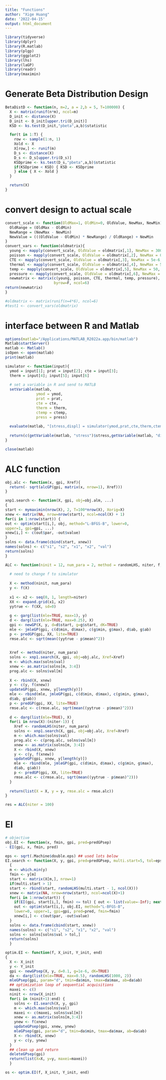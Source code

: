 ```yaml
---
title: "Functions"
author: "Xige Huang"
date: '2022-04-15'
output: html_document
---
```


```r
library(tidyverse)
library(dplyr)
library(R.matlab)
library(plgp)
library(ggplot2)
library(lhs)
library(laGP)
library(readr)
library(maximin)
```

# Generate Beta Distribution Design
```r
BetaDistD <- function(n, m=2, a = 2,b = 5, T=100000) {  
  X <- matrix(runif(n*m), ncol=m)    
  D_init <- distance(X)
  D_init <- D_init[upper.tri(D_init)]
  KSD <- ks.test(D_init,"pbeta",a,b)$statistic

  for(t in 1:T) {
    row <- sample(1:n, 1)             
    Xold <- X                         
    X[row,] <- runif(m)             
    D_s <- distance(X)
    D_s <- D_s[upper.tri(D_s)]
    KSDprime <- ks.test(D_s,"pbeta",a,b)$statistic
    if(KSDprime < KSD) { KSD <- KSDprime 
    } else { X <- Xold }              
  }

  return(X)
}
```


# convert design to actual scale

```r
convert_scale <- function(OldMax=1, OldMin=0, OldValue, NewMax, NewMin){
  OldRange = (OldMax - OldMin)  
  NewRange = (NewMax - NewMin)  
  NewValue = (((OldValue - OldMin) * NewRange) / OldRange) + NewMin
}
convert_vars <- function(oldmatrix){
  young <- mapply(convert_scale, OldValue = oldmatrix[,1], NewMax = 300e9, NewMin=200e9)
  poisson <- mapply(convert_scale, OldValue = oldmatrix[,2], NewMax = 0.1, NewMin=0.49)
  CTE <- mapply(convert_scale, OldValue = oldmatrix[,3], NewMax = 5e-6, NewMin=1.5e-5)
  thermal <- mapply(convert_scale, OldValue = oldmatrix[,4], NewMax = 5, NewMin=15)
  temp <- mapply(convert_scale, OldValue = oldmatrix[,5], NewMax = 50, NewMin=360)
  pressure <- mapply(convert_scale, OldValue = oldmatrix[,6], NewMax = 1e5, NewMin=4.8e5)
  newmatrix <- matrix(c(young, poisson, CTE, thermal, temp, pressure),
                      byrow=F, ncol=6)
return(newmatrix)
}
```

```r
#oldmatrix <- matrix(runif(n=4*6), ncol=6)
#test1 <- convert_vars(oldmatrix)
```

# interface between R and Matlab
```r
options(matlab="/Applications/MATLAB_R2022a.app/bin/matlab")
Matlab$startServer()
matlab <- Matlab()
isOpen <- open(matlab)
print(matlab)
```

```r
simulator <- function(input){
  ymod = input[1]; prat = input[2]; cte = input[3]; 
  therm = input[4]; input[5]; input[6]
  
  # set a variable in R and send to MATLB
  setVariable(matlab,
              ymod = ymod,
              prat = prat,
              cte = cte,
              therm = therm,
              ctemp = ctemp,
              press = press)
  
  evaluate(matlab, "[stress,displ] = simulator(ymod,prat,cte,therm,ctemp,press)")
  
  return(c(getVariable(matlab, "stress")$stress,getVariable(matlab, "displ")$displ))
}
```


```r
close(matlab)
```



# ALC function

```r
obj.alc <- function(x, gpi, Xref){
  return(- sqrt(alcGP(gpi, matrix(x, nrow=1), Xref)))
}
```

```r
xnp1.search <- function(X, gpi, obj=obj.alm, ...)
{
start <- mymaximin(nrow(X), 2, T=100*nrow(X), Xorig=X)
xnew <- matrix(NA, nrow=nrow(start), ncol=ncol(X) + 1)
for(i in 1:nrow(start)) {
out <- optim(start[i,], obj, method="L-BFGS-B", lower=0,
upper=1, gpi=gpi, ...)
xnew[i,] <- c(out$par, -out$value)
}
solns <- data.frame(cbind(start, xnew))
names(solns) <- c("s1", "s2", "x1", "x2", "val")
return(solns)
}
```



```r
ALC <- function(ninit = 12, num_para = 2, method = randomLHS, niter, f,){
  
  # need to change f to simulator
  
  X <- method(ninit, num_para)
  y <- f(X)
  
  x1 <- x2 <- seq(0, 1, length=niter)
  XX <- expand.grid(x1, x2)
  yytrue <- f(XX, sd=0)
  
  g <- garg(list(mle=TRUE, max=1), y)
  d <- darg(list(mle=TRUE, max=0.25), X)
  gpi <- newGP(X, y, d=d$start, g=g$start, dK=TRUE)
  mle <- jmleGP(gpi, c(d$min, d$max), c(g$min, g$max), d$ab, g$ab)
  p <- predGP(gpi, XX, lite=TRUE)
  rmse.alc <- sqrt(mean((yytrue - p$mean)^2))
  
  
  Xref <- method(niter, num_para)
  solns <- xnp1.search(X, gpi, obj=obj.alc, Xref=Xref)
  m <- which.max(solns$val)
  xnew <- as.matrix(solns[m, 3:4])
  prog.alc <- solns$val[m]
  
  X <- rbind(X, xnew)
  y <- c(y, f(xnew))
  updateGP(gpi, xnew, y[length(y)])
  mle <- rbind(mle, jmleGP(gpi, c(d$min, d$max), c(g$min, g$max),
  d$ab, g$ab))
  p <- predGP(gpi, XX, lite=TRUE)
  rmse.alc <- c(rmse.alc, sqrt(mean((yytrue - p$mean)^2)))
  
  d <- darg(list(mle=TRUE), X)
  for(i in nrow(X):(niter-1)) {
    Xref <- randomLHS(niter, num_para)
    solns <- xnp1.search(X, gpi, obj=obj.alc, Xref=Xref)
    m <- which.max(solns$val)
    prog.alc <- c(prog.alc, solns$val[m])
    xnew <- as.matrix(solns[m, 3:4])
    X <- rbind(X, xnew)
    y <- c(y, f(xnew))
    updateGP(gpi, xnew, y[length(y)])
    mle <- rbind(mle, jmleGP(gpi, c(d$min, d$max), c(g$min, g$max),
    d$ab, g$ab))
    p <- predGP(gpi, XX, lite=TRUE)
    rmse.alc <- c(rmse.alc, sqrt(mean((yytrue - p$mean)^2)))
  }
  
  return(list(X = X, y = y, rmse.alc = rmse.alc))
}
```


```r
res = ALC(niter = 100)
```


# EI

```r
# objective
obj.EI <- function(x, fmin, gpi, pred=predGPsep)
- EI(gpi, x, fmin, pred)
```

```r
eps <- sqrt(.Machine$double.eps) ## used lots below
EI.search <- function(X, y, gpi, pred=predGPsep, multi.start=5, tol=eps)
  {
  m <- which.min(y)
  fmin <- y[m]
  start <- matrix(X[m,], nrow=1)
  if(multi.start > 1)
  start <- rbind(start, randomLHS(multi.start - 1, ncol(X)))
  xnew <- matrix(NA, nrow=nrow(start), ncol=ncol(X)+1)
  for(i in 1:nrow(start)) {
    if(EI(gpi, start[i,], fmin) <= tol) { out <- list(value=-Inf); next }
    out <- optim(start[i,], obj.EI, method="L-BFGS-B",
    lower=0, upper=1, gpi=gpi, pred=pred, fmin=fmin)
    xnew[i,] <- c(out$par, -out$value)
  }
  solns <- data.frame(cbind(start, xnew))
  names(solns) <- c("s1", "s2", "x1", "x2", "val")
  solns <- solns[solns$val > tol,]
  return(solns)
  }
```

```r
optim.EI <- function(f, X_init, Y_init, end)
{
  X <- X_init
  y <- Y_init
  gpi <- newGPsep(X, y, d=0.1, g=1e-6, dK=TRUE)
  da <- darg(list(mle=TRUE, max=0.5), randomLHS(1000, 2))
  mleGPsep(gpi, param="d", tmin=da$min, tmax=da$max, ab=da$ab)
  ## optimization loop of sequential acquisitions
  maxei <- c()
  ninit <- nrow(X_init)
  for(i in (ninit+1):end) {
    solns <- EI.search(X, y, gpi)
    m <- which.max(solns$val)
    maxei <- c(maxei, solns$val[m])
    xnew <- as.matrix(solns[m,3:4])
    ynew <- f(xnew)
    updateGPsep(gpi, xnew, ynew)
    mleGPsep(gpi, param="d", tmin=da$min, tmax=da$max, ab=da$ab)
    X <- rbind(X, xnew)
    y <- c(y, ynew)
  }
  ## clean up and return
  deleteGPsep(gpi)
  return(list(X=X, y=y, maxei=maxei))
  }
```

```r
os <- optim.EI(f, X_init, Y_init, end)
```


